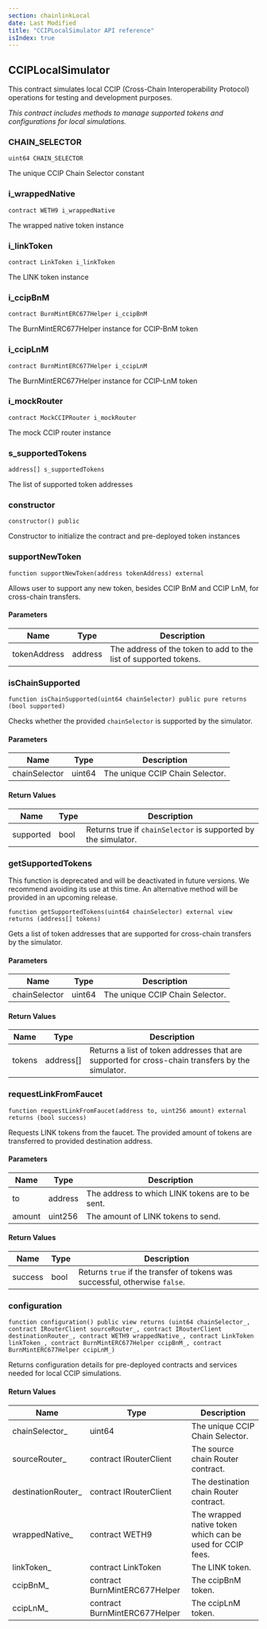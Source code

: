 ```yaml
---
section: chainlinkLocal
date: Last Modified
title: "CCIPLocalSimulator API reference"
isIndex: true
---
```


## CCIPLocalSimulator

This contract simulates local CCIP (Cross-Chain Interoperability Protocol)
operations for testing and development purposes.

_This contract includes methods to manage supported tokens and configurations
for local simulations._

### CHAIN_SELECTOR

```solidity
uint64 CHAIN_SELECTOR
```

The unique CCIP Chain Selector constant

### i_wrappedNative

```solidity
contract WETH9 i_wrappedNative
```

The wrapped native token instance

### i_linkToken

```solidity
contract LinkToken i_linkToken
```

The LINK token instance

### i_ccipBnM

```solidity
contract BurnMintERC677Helper i_ccipBnM
```

The BurnMintERC677Helper instance for CCIP-BnM token

### i_ccipLnM

```solidity
contract BurnMintERC677Helper i_ccipLnM
```

The BurnMintERC677Helper instance for CCIP-LnM token

### i_mockRouter

```solidity
contract MockCCIPRouter i_mockRouter
```

The mock CCIP router instance

### s_supportedTokens

```solidity
address[] s_supportedTokens
```

The list of supported token addresses

### constructor

```solidity
constructor() public
```

Constructor to initialize the contract and pre-deployed token instances

### supportNewToken

```solidity
function supportNewToken(address tokenAddress) external
```

Allows user to support any new token, besides CCIP BnM and CCIP LnM, for
cross-chain transfers.

#### Parameters

| Name         | Type    | Description                                                      |
| ------------ | ------- | ---------------------------------------------------------------- |
| tokenAddress | address | The address of the token to add to the list of supported tokens. |

### isChainSupported

```solidity
function isChainSupported(uint64 chainSelector) public pure returns (bool supported)
```

Checks whether the provided `chainSelector` is supported by the simulator.

#### Parameters

| Name          | Type   | Description                     |
| ------------- | ------ | ------------------------------- |
| chainSelector | uint64 | The unique CCIP Chain Selector. |

#### Return Values

| Name      | Type | Description                                                    |
| --------- | ---- | -------------------------------------------------------------- |
| supported | bool | Returns true if `chainSelector` is supported by the simulator. |

### getSupportedTokens

<Aside type="note" title="Deprecation Notice">
  This function is deprecated and will be deactivated in future versions. We recommend avoiding its use at this time. An
  alternative method will be provided in an upcoming release.
</Aside>

```solidity
function getSupportedTokens(uint64 chainSelector) external view returns (address[] tokens)
```

Gets a list of token addresses that are supported for cross-chain transfers by
the simulator.

#### Parameters

| Name          | Type   | Description                     |
| ------------- | ------ | ------------------------------- |
| chainSelector | uint64 | The unique CCIP Chain Selector. |

#### Return Values

| Name   | Type      | Description                                                                                      |
| ------ | --------- | ------------------------------------------------------------------------------------------------ |
| tokens | address[] | Returns a list of token addresses that are supported for cross-chain transfers by the simulator. |

### requestLinkFromFaucet

```solidity
function requestLinkFromFaucet(address to, uint256 amount) external returns (bool success)
```

Requests LINK tokens from the faucet. The provided amount of tokens are
transferred to provided destination address.

#### Parameters

| Name   | Type    | Description                                      |
| ------ | ------- | ------------------------------------------------ |
| to     | address | The address to which LINK tokens are to be sent. |
| amount | uint256 | The amount of LINK tokens to send.               |

#### Return Values

| Name    | Type | Description                                                                 |
| ------- | ---- | --------------------------------------------------------------------------- |
| success | bool | Returns `true` if the transfer of tokens was successful, otherwise `false`. |

### configuration

```solidity
function configuration() public view returns (uint64 chainSelector_, contract IRouterClient sourceRouter_, contract IRouterClient destinationRouter_, contract WETH9 wrappedNative_, contract LinkToken linkToken_, contract BurnMintERC677Helper ccipBnM_, contract BurnMintERC677Helper ccipLnM_)
```

Returns configuration details for pre-deployed contracts and services needed for
local CCIP simulations.

#### Return Values

| Name                | Type                          | Description                                               |
| ------------------- | ----------------------------- | --------------------------------------------------------- |
| chainSelector\_     | uint64                        | The unique CCIP Chain Selector.                           |
| sourceRouter\_      | contract IRouterClient        | The source chain Router contract.                         |
| destinationRouter\_ | contract IRouterClient        | The destination chain Router contract.                    |
| wrappedNative\_     | contract WETH9                | The wrapped native token which can be used for CCIP fees. |
| linkToken\_         | contract LinkToken            | The LINK token.                                           |
| ccipBnM\_           | contract BurnMintERC677Helper | The ccipBnM token.                                        |
| ccipLnM\_           | contract BurnMintERC677Helper | The ccipLnM token.                                        |
